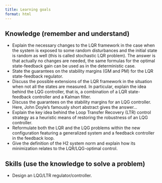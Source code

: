 ```yaml
---
title: Learning goals
format: html
---
```


## Knowledge (remember and understand)

- Explain the necessary changes to the LQR framework in the case when the system is exposed to some random disturbances and the initial state is random as well (this is called stochastic LQR problem). The answer is that actually no changes are needed, the same formulas for the optimal state-feedback gain can be used as in the deterministic case.
- State the guarantees on the stability margins (GM and PM) for the LQR state-feedback regulator.
- Discuss the possible extensions of the LQR framework in the situation when not all the states are measured. In particular, explain the idea behind the LQG controller, that is, a combination of a LQR state-feedback controller and a Kalman filter.
- Discuss the guarantees on the stability margins for an LQG controller. Here, John Doyle's famously short abstract gives the answer...
- Explain the key idea behind the Loop Transfer Recovery (LTR) control strategy as a heuristic means of restoring the robustness of an LQG controller.
- Reformulate both the LQR and the LQG problems within the new configuration featuring a generalized system and a feedback controller in the feedback loop.
- Give the definition of the H2 system norm and explain how its minimization relates to the LQR/LQG-optimal control.

## Skills (use the knowledge to solve a problem)

- Design an LQG/LTR regulator/controller.
